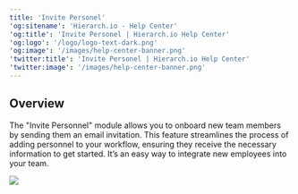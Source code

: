 ```yaml
---
title: 'Invite Personel'
'og:sitename': 'Hierarch.io - Help Center'
'og:title': 'Invite Personel | Hierarch.io Help Center'
'og:logo': '/logo/logo-text-dark.png'
'og:image': '/images/help-center-banner.png'
'twitter:title': 'Invite Personel | Hierarch.io Help Center'
'twitter:image': '/images/help-center-banner.png'
---
```


## Overview

The "Invite Personnel" module allows you to onboard new team members by sending them an email invitation. This feature streamlines the process of adding personnel to your workflow, ensuring they receive the necessary information to get started. It’s an easy way to integrate new employees into your team.

![](/images/workflows/invite_personnel001.png)